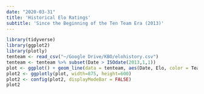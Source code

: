 ```yaml
---
date: "2020-03-31"
title: 'Historical Elo Ratings'
subtitle: 'Since the Beginning of the Ten Team Era (2013)'
---
```


```r
library(tidyverse)
library(ggplot2)
library(plotly)
tenteam <- read_csv("~/Google Drive/KBO/elohistory.csv")
tenteam <- tenteam %>% subset(Date > ISOdate(2013,1,1))
plot <- ggplot() + geom_line(data = tenteam, aes(Date, Elo, color = Team)) + theme_minimal()
plot2 <- ggplotly(plot, width=875, height=600)
plot2 <- config(plot2, displayModeBar = FALSE)
plot2
```